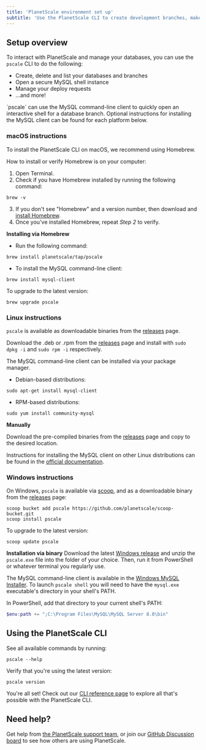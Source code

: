 ```yaml
---
title: 'PlanetScale environment set up'
subtitle: 'Use the PlanetScale CLI to create development branches, make non-blocking schema changes, and open deploy requests directly from your terminal.'
---
```


## Setup overview

To interact with PlanetScale and manage your databases, you can use the `pscale` CLI to do the following:

- Create, delete and list your databases and branches
- Open a secure MySQL shell instance
- Manage your deploy requests
- ...and more!

<InfoBlock type='note'>
  `pscale` can use the MySQL command-line client to quickly open an interactive shell for a
  database branch. Optional instructions for installing the MySQL client can be found for each platform below.
</InfoBlock>

### macOS instructions

To install the PlanetScale CLI on macOS, we recommend using Homebrew.

How to install or verify Homebrew is on your computer:

1. Open Terminal.
2. Check if you have Homebrew installed by running the following command:

```
brew -v
```

3. If you don't see "Homebrew" and a version number, then download and [install Homebrew](https://brew.sh/).
4. Once you've installed Homebrew, repeat _Step 2_ to verify.

**Installing via Homebrew**

- Run the following command:

```
brew install planetscale/tap/pscale
```

- To install the MySQL command-line client:

```
brew install mysql-client
```

To upgrade to the latest version:

```
brew upgrade pscale
```

### Linux instructions

`pscale` is available as downloadable binaries from the [releases](https://github.com/planetscale/cli/releases/latest) page.

Download the .deb or .rpm from the [releases](https://github.com/planetscale/cli/releases/latest) page and install with `sudo dpkg -i` and `sudo rpm -i` respectively.

The MySQL command-line client can be installed via your package manager.

- Debian-based distributions:

```
sudo apt-get install mysql-client
```

- RPM-based distributions:

```
sudo yum install community-mysql
```

**Manually**

Download the pre-compiled binaries from the [releases](https://github.com/planetscale/cli/releases/latest) page and copy to the desired location.

Instructions for installing the MySQL client on other Linux distributions can be found in the [official documentation](https://dev.mysql.com/doc/refman/8.0/en/linux-installation.html).

### Windows instructions

On Windows, `pscale` is available via [scoop](https://scoop.sh/), and as a downloadable binary from the [releases](https://github.com/planetscale/cli/releases/latest) page:

```
scoop bucket add pscale https://github.com/planetscale/scoop-bucket.git
scoop install pscale
```

To upgrade to the latest version:

```
scoop update pscale
```

**Installation via binary**
Download the latest [Windows release](https://github.com/planetscale/cli/releases/latest) and unzip the `pscale.exe` file into the folder of your choice. Then, run it from PowerShell or whatever terminal you regularly use.

The MySQL command-line client is available in the [Windows MySQL Installer](https://dev.mysql.com/doc/refman/8.0/en/windows-installation.html). To launch `pscale shell` you will need to have the `mysql.exe` executable's directory in your shell's PATH.

In PowerShell, add that directory to your current shell's PATH:

```powershell
$env:path += ";C:\Program Files\MySQL\MySQL Server 8.0\bin"
```

## Using the PlanetScale CLI

See all available commands by running:

```
pscale --help
```

Verify that you're using the latest version:

```
pscale version
```

You're all set! Check out our [CLI reference page](/docs/reference/planetscale-cli) to explore all that's possible with the PlanetScale CLI.

## Need help?

Get help from [the PlanetScale support team](https://support.planetscale.com), or join our [GitHub Discussion board](https://github.com/planetscale/discussion/discussions) to see how others are using PlanetScale.
